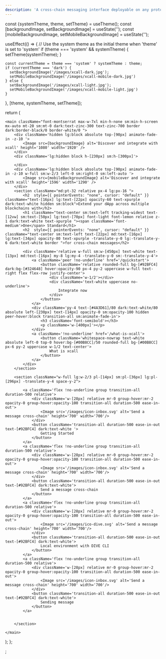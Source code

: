 ```yaml
---
description: 'A cross-chain messaging interface deployable on any protocol'
---
```



  const {systemTheme, theme, setTheme} = useTheme();
  const [backgroundImage, setBackgroundImage] = useState('');
  const [mobileBackgroundImage, setMobileBackgroundImage] = useState('');

useEffect(() => {
// Use the system theme as the initial theme when 'theme' is set to 'system'
if (theme === 'system' && systemTheme) {
setTheme(systemTheme);
}

    const currentTheme = theme === 'system' ? systemTheme : theme;
    if (currentTheme === 'dark') {
      setBackgroundImage('/images/xcall-dark.jpg');
      setMobileBackgroundImage('/images/xcall-mobile-dark.jpg')
    } else {
      setBackgroundImage('/images/xcall-light.jpg');
      setMobileBackgroundImage('/images/xcall-mobile-light.jpg')
    }

}, [theme, systemTheme, setTheme]);

return (

    <main className="font-montserrat max-w-7xl min-h-none sm:min-h-screen mx-auto mt-20 sm:mt-0 dark:text-zinc-300 text-zinc-700 border dark:border-black/0 border-white/0 ">
        <div className='hidden lg:block absolute top-[90px] animate-fade-in -z-10 '>
            <Image src={backgroundImage} alt='Discover and integrate with xcall' height='1080' width='1920' />
        </div>
        <div className='lg:hidden block h-[230px] sm:h-[300px]'>

        </div>
        <div className='lg:hidden block absolute top-[90px] animate-fade-in -z-10 w-full sm:w-2/3 left-0 sm:right-0 sm:left-auto '>
            <Image src={mobileBackgroundImage} alt='Discover and integrate with xcall' height='1596' width='1290' />
        </div>
        <section className="md:pt-32 relative px-4 lg:px-16 ">
            <h2  style={{ pointerEvents: "none", cursor: "default" }} className="text-[16px] lg:text-[22px] opacity-60 text-xpurple dark:text-white hidden sm:block">Extend your dApp across multiple blockchains with</h2>
            <h1 className="text-center sm:text-left tracking-widest text-[12vw] sm:text-[50px] lg:text-[70px] font-light font-lemon relative z-1 dark:text-white text-xpurple "><span className='font-medium'>One</span> Standard</h1>
            <h2  style={{ pointerEvents: "none", cursor: "default" }} className="text-center sm:text-left text-[22px] md:text-[16px] lg:text-[34px] opacity-80 text-xpurple -translate-y-0 lg:-translate-y-6 dark:text-white border ">for cross-chain messages</h2>

            <div className='relative w-full sm:w-[450px] text-white text-[13px] md:text-[16px] my-8 lg:my-4 -translate-y-0 sm:-translate-y-4'>
                <a className='peer !no-underline' href='/quickstart'>
                    <button className='relative rounded-full bg-[#92BFC4] dark:bg-[#324648] hover:opacity-90 px-4 py-2 uppercase w-full text-right flex flex-row justify-center'>
                        <div className='w-1/2'></div>
                        <div className='text-white uppercase no-underline'>
                            Integrate now
                        </div>
                    </button>
                </a>
                <div className='py-4 text-[#4A3D61]/80 dark:text-white/80 absolute left-[230px] text-[14px] opacity-0 sm:opacity-100 hidden peer-hover:block transition-all sm:animate-fade-in'>
                    <h3 className='font-semibold'></h3>
                    <p className='w-[400px]'></p>
                </div>
                <a className='!no-underline' href='/what-is-xcall'>
                    <button className='whitespace-nowrap text-white absolute left-0 top-0 hover:bg-[#00B8CC]/50 rounded-full bg-[#00B8CC] px-6 py-2 uppercase w-1/2 text-center'>
                        What is xcall
                    </button>
                </a>
            </div>
        </section>

        <section className="w-full lg:w-2/3 pl-[14px] sm:pl-[36px] lg:pl-[296px] -translate-y-4 space-y-2">

            <a className='flex !no-underline group transition-all duration-500 relative'> 
                <div className='w-[28px] relative mr-0 group-hover:mr-2 opacity-0 group-hover:opacity-100 transition-all duration-500 ease-in-out'>
                    <Image src='/images/icon-inbox.svg' alt='Send a message cross-chain' height='700' width='700'/>
                </div>
                <button className='transition-all duration-500 ease-in-out text-[#92BFC4] dark:text-white '>
                    Getting Started
                </button>
            </a>
            <a className='flex !no-underline group transition-all duration-500 relative'> 
                <div className='w-[28px] relative mr-0 group-hover:mr-2 opacity-0 group-hover:opacity-100 transition-all duration-500 ease-in-out'>
                    <Image src='/images/icon-inbox.svg' alt='Send a message cross-chain' height='700' width='700'/>
                </div>
                <button className='transition-all duration-500 ease-in-out text-[#92BFC4] dark:text-white'>
                    Send a message cross-chain
                </button>
            </a>
            <a className='flex !no-underline group transition-all duration-500 relative'> 
                <div className='w-[28px] relative mr-0 group-hover:mr-2 opacity-0 group-hover:opacity-100 transition-all duration-500 ease-in-out'>
                    <Image src='/images/ico-dive.svg' alt='Send a message cross-chain' height='700' width='700'/>
                </div>
                <button className='transition-all duration-500 ease-in-out text-[#92BFC4] dark:text-white'>
                    Local environment with DIVE CLI
                </button>
            </a>
            <a className='flex !no-underline group transition-all duration-500 relative'> 
                <div className='w-[28px] relative mr-0 group-hover:mr-2 opacity-0 group-hover:opacity-100 transition-all duration-500 ease-in-out'>
                    <Image src='/images/icon-inbox.svg' alt='Send a message cross-chain' height='700' width='700'/>
                </div>
                <button className='transition-all duration-500 ease-in-out text-[#92BFC4] dark:text-white'>
                    Sending message
                </button>
            </a>

            
        </section>

    </main>

);
};


;
